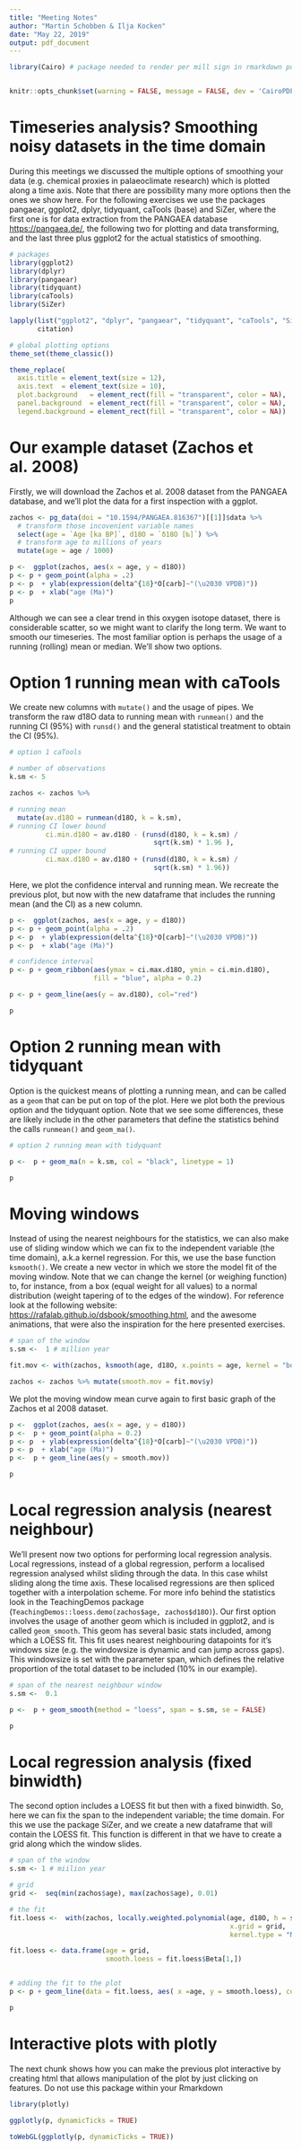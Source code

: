 ```yaml
---
title: "Meeting Notes"
author: "Martin Schobben & Ilja Kocken"
date: "May 22, 2019"
output: pdf_document
---
```


```r



library(Cairo) # package needed to render per mill sign in rmarkdown pdf ouput with option dev='cairoPDF'


knitr::opts_chunk$set(warning = FALSE, message = FALSE, dev = 'CairoPDF')

```


# Timeseries analysis? Smoothing noisy datasets in the time domain

During this meetings we discussed the multiple options of smoothing your data (e.g. chemical proxies in palaeoclimate research) which is plotted along a time axis. Note that there are possibility many more options then the ones we show here. For the following exercises we use the packages pangaear, ggplot2, dplyr, tidyquant, caTools (base) and SiZer, where the first one is for data extraction from the PANGAEA database <https://pangaea.de/>, the following two for plotting and data transforming, and the last three plus ggplot2 for the actual statistics of smoothing.



```r



# packages
library(ggplot2)
library(dplyr)
library(pangaear)
library(tidyquant)
library(caTools)
library(SiZer)

lapply(list("ggplot2", "dplyr", "pangaear", "tidyquant", "caTools", "SiZer"), 
       citation)

# global plotting options
theme_set(theme_classic())

theme_replace(
  axis.title = element_text(size = 12), 
  axis.text  = element_text(size = 10),
  plot.background   = element_rect(fill = "transparent", color = NA),
  panel.background  = element_rect(fill = "transparent", color = NA),
  legend.background = element_rect(fill = "transparent", color = NA))


```

# Our example dataset (Zachos et al. 2008)

Firstly, we will download the Zachos et al. 2008 dataset from the PANGAEA database, and we'll plot the data for a first inspection with a ggplot.

```r

zachos <- pg_data(doi = "10.1594/PANGAEA.816367")[[1]]$data %>% 
  # transform those incovenient variable names 
  select(age = `Age [ka BP]`, d18O = `δ18O [‰]`) %>% 
  # transform age to millions of years
  mutate(age = age / 1000)

```

```r

p <-  ggplot(zachos, aes(x = age, y = d18O))
p <- p + geom_point(alpha = .2)
p <- p  + ylab(expression(delta^{18}*O[carb]~"(\u2030 VPDB)"))
p <- p  + xlab("age (Ma)")
p

```

Although we can see a clear trend in this oxygen isotope dataset, there is considerable scatter, so we might want to clarify the long term. We want to smooth our timeseries. The most familiar option is perhaps the usage of a running (rolling) mean or median. We'll show two options. 

# Option 1 running mean with caTools

We create new columns with `mutate()` and the usage of pipes. We transform the raw d18O data to running mean with `runmean()` and the running CI (95%) with `runsd()` and the general statistical treatment to obtain the CI (95%).

```r

# option 1 caTools

# number of observations
k.sm <- 5

zachos <- zachos %>% 

# running mean  
  mutate(av.d18O = runmean(d18O, k = k.sm),
# running CI lower bound         
         ci.min.d18O = av.d18O - (runsd(d18O, k = k.sm) / 
                                    sqrt(k.sm) * 1.96 ),
# running CI upper bound    
         ci.max.d18O = av.d18O + (runsd(d18O, k = k.sm) /
                                    sqrt(k.sm) * 1.96))

```


Here, we plot the confidence interval and running mean. We recreate the previous plot, but now with the new dataframe that includes the running mean (and the CI) as a new column.


```r


p <-  ggplot(zachos, aes(x = age, y = d18O))
p <- p + geom_point(alpha = .2)
p <- p  + ylab(expression(delta^{18}*O[carb]~"(\u2030 VPDB)"))
p <- p  + xlab("age (Ma)")

# confidence interval
p <- p + geom_ribbon(aes(ymax = ci.max.d18O, ymin = ci.min.d18O), 
                     fill = "blue", alpha = 0.2)

p <- p + geom_line(aes(y = av.d18O), col="red")  

p

```

# Option 2 running mean with tidyquant

Option is the quickest means of plotting a running mean, and can be called as a `geom` that can be put on top of the plot. Here we plot both the previous option and the tidyquant option. Note that we see some differences, these are likely include in the other parameters that define the statistics behind the calls `runmean()` and `geom_ma()`.

```r

# option 2 running mean with tidyquant

p <-  p + geom_ma(n = k.sm, col = "black", linetype = 1)

p

```

# Moving windows

Instead of using the nearest neighbours for the statistics, we can also make use of sliding window which we can fix to the independent variable (the time domain), a.k.a kernel regression. For this, we use the base function `ksmooth()`. We create a new vector in which we store the model fit of the moving window. Note that we can change the kernel (or weighing function) to, for instance, from a box (equal weight for all values) to a normal distribution (weight tapering of to the edges of the window). For reference look at the following website: <https://rafalab.github.io/dsbook/smoothing.html>, and the awesome animations, that were also the inspiration for the here presented exercises.



```r

# span of the window
s.sm <-  1 # million year

fit.mov <- with(zachos, ksmooth(age, d18O, x.points = age, kernel = "box", bandwidth = s.sm))

zachos <- zachos %>% mutate(smooth.mov = fit.mov$y)

```

We plot the moving window mean curve again to first basic graph of the Zachos et al 2008 dataset.

```r

p <-  ggplot(zachos, aes(x = age, y = d18O))
p <-  p + geom_point(alpha = 0.2)
p <- p  + ylab(expression(delta^{18}*O[carb]~"(\u2030 VPDB)"))
p <- p  + xlab("age (Ma)")
p <-  p + geom_line(aes(y = smooth.mov))

p

```


# Local regression analysis (nearest neighbour) 

We'll present now two options for performing local regression analysis. Local regressions, instead of a global regression, perform a localised regression analysed whilst sliding through the data. In this case whilst sliding along the time axis. These localised regressions are then spliced together with a interpolation scheme. For more info behind the statistics look in the TeachingDemos package (`TeachingDemos::loess.demo(zachos$age, zachos$d18O)`). Our first option involves the usage of another geom which is included in ggplot2, and is called `geom_smooth`. This geom has several basic stats included, among which a LOESS fit. This fit uses nearest neighbouring datapoints for it's windows size (e.g. the windowsize is dynamic and can jump across gaps). This windowsize is set with the parameter span, which defines the relative proportion of the total dataset to be included (10% in our example).  

```r

# span of the nearest neighbour window
s.sm <-  0.1

p <-  p + geom_smooth(method = "loess", span = s.sm, se = FALSE)

p

```



# Local regression analysis (fixed binwidth) 

The second option includes a LOESS fit but then with a fixed binwidth. So, here we can fix the span to the independent variable; the time domain. For this we use the package SiZer, and we create a new dataframe that will contain the LOESS fit. This function is different in that we have to create a grid along which the window slides.


```r


# span of the window
s.sm <- 1 # miilion year

# grid
grid <-  seq(min(zachos$age), max(zachos$age), 0.01)

# the fit
fit.loess <-  with(zachos, locally.weighted.polynomial(age, d18O, h = s.sm, 
                                                       x.grid = grid, 
                                                       kernel.type = "Normal"))

fit.loess <- data.frame(age = grid,
                        smooth.loess = fit.loess$Beta[1,])


# adding the fit to the plot
p <- p + geom_line(data = fit.loess, aes( x =age, y = smooth.loess), col ="red")

p

```

# Interactive plots with plotly

The next chunk shows how you can make the previous plot interactive by creating html that allows manipulation of the plot by just clicking on features. Do not use this package within your Rmarkdown


```r

library(plotly)

ggplotly(p, dynamicTicks = TRUE)

toWebGL(ggplotly(p, dynamicTicks = TRUE))

```
